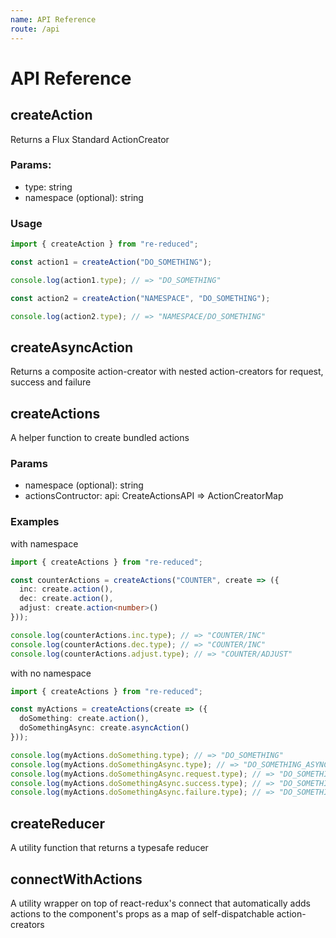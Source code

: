 ```yaml
---
name: API Reference
route: /api
---
```


# API Reference

## createAction

Returns a Flux Standard ActionCreator

### Params:

- type: string
- namespace (optional): string

### Usage

```ts
import { createAction } from "re-reduced";

const action1 = createAction("DO_SOMETHING");

console.log(action1.type); // => "DO_SOMETHING"

const action2 = createAction("NAMESPACE", "DO_SOMETHING");

console.log(action2.type); // => "NAMESPACE/DO_SOMETHING"
```

## createAsyncAction

Returns a composite action-creator with nested action-creators for request, success and failure

## createActions

A helper function to create bundled actions

### Params

- namespace (optional): string
- actionsContructor: api: CreateActionsAPI => ActionCreatorMap

### Examples

with namespace

```ts
import { createActions } from "re-reduced";

const counterActions = createActions("COUNTER", create => ({
  inc: create.action(),
  dec: create.action(),
  adjust: create.action<number>()
}));

console.log(counterActions.inc.type); // => "COUNTER/INC"
console.log(counterActions.dec.type); // => "COUNTER/INC"
console.log(counterActions.adjust.type); // => "COUNTER/ADJUST"
```

with no namespace

```ts
import { createActions } from "re-reduced";

const myActions = createActions(create => ({
  doSomething: create.action(),
  doSomethingAsync: create.asyncAction()
}));

console.log(myActions.doSomething.type); // => "DO_SOMETHING"
console.log(myActions.doSomethingAsync.type); // => "DO_SOMETHING_ASYNC"
console.log(myActions.doSomethingAsync.request.type); // => "DO_SOMETHING_ASYNC_REQUEST"
console.log(myActions.doSomethingAsync.success.type); // => "DO_SOMETHING_ASYNC_SUCCESS"
console.log(myActions.doSomethingAsync.failure.type); // => "DO_SOMETHING_ASYNC_FAILURE"
```

## createReducer

A utility function that returns a typesafe reducer

## connectWithActions

A utility wrapper on top of react-redux's connect that automatically adds actions to the component's props as a map of self-dispatchable action-creators
